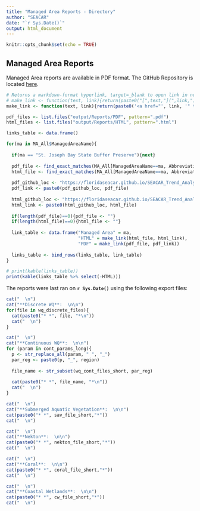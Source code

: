 ```yaml
---
title: "Managed Area Reports - Directory"
author: "SEACAR"
date: "`r Sys.Date()`"
output: html_document
---
```


```r
knitr::opts_chunk$set(echo = TRUE)
```

## Managed Area Reports

Managed Area reports are available in PDF format. The GitHub Repository is located [here](https://github.com/FloridaSEACAR/SEACAR_Trend_Analyses/tree/main/MA%20Report%20Generation).


```r

# Returns a markdown-format hyperlink, target=_blank to open link in new window
# make_link <- function(text, link){return(paste0("[",text,"](",link,")",'{:target="_blank"}'))}
make_link <- function(text, link){return(paste0('<a href="', link, '" target="_blank">',text,'</a>'))}

pdf_files <- list.files("output/Reports/PDF", pattern=".pdf")
html_files <- list.files("output/Reports/HTML", pattern=".html")

links_table <- data.frame()

for(ma in MA_All$ManagedAreaName){
  
  if(ma == "St. Joseph Bay State Buffer Preserve"){next}
  
  pdf_file <- find_exact_matches(MA_All[ManagedAreaName==ma, Abbreviation], pdf_files)
  html_file <- find_exact_matches(MA_All[ManagedAreaName==ma, Abbreviation], html_files)
  
  pdf_github_loc <- "https://floridaseacar.github.io/SEACAR_Trend_Analyses/MA%20Report%20Generation/output/Reports/PDF/"
  pdf_link <- paste0(pdf_github_loc, pdf_file)
  
  html_github_loc <- "https://floridaseacar.github.io/SEACAR_Trend_Analyses/MA%20Report%20Generation/output/Reports/HTML/"
  html_link <- paste0(html_github_loc, html_file)
  
  if(length(pdf_file)==0){pdf_file <- ""}
  if(length(html_file)==0){html_file <- ""}
  
  link_table <- data.frame("Managed Area" = ma,
                           "HTML" = make_link(html_file, html_link),
                           "PDF" = make_link(pdf_file, pdf_link))
  
  links_table <- bind_rows(links_table, link_table)
}

# print(kable(links_table))
print(kable(links_table %>% select(-HTML)))

```

The reports were last ran on **`r Sys.Date()`** using the following export files:

```r

cat("  \n")
cat("**Discrete WQ**:  \n\n")
for(file in wq_discrete_files){
  cat(paste0("* *", file, "*\n"))
  cat("  \n")
}

cat("  \n")
cat("**Continuous WQ**:  \n\n")
for (param in cont_params_long){
  p <- str_replace_all(param, " ", "_")
  par_reg <- paste0(p, "_", region)
  
  file_name <- str_subset(wq_cont_files_short, par_reg)
  
  cat(paste0("* *", file_name, "*\n"))
  cat("  \n")
}

cat("  \n")
cat("**Submerged Aquatic Vegetation**:  \n\n")
cat(paste0("* *", sav_file_short,"*"))
cat("  \n")

cat("  \n")
cat("**Nekton**:  \n\n")
cat(paste0("* *", nekton_file_short,"*"))
cat("  \n")

cat("  \n")
cat("**Coral**:  \n\n")
cat(paste0("* *", coral_file_short,"*"))
cat("  \n")

cat("  \n")
cat("**Coastal Wetlands**:  \n\n")
cat(paste0("* *", cw_file_short,"*"))
cat("  \n")

```